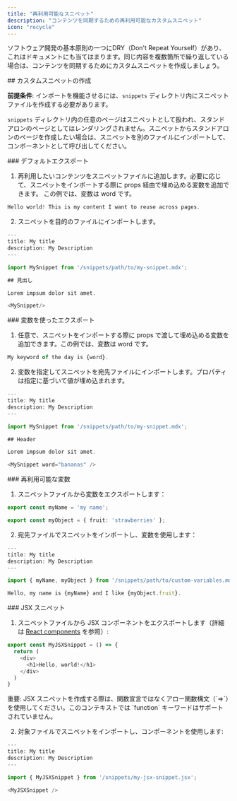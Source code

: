 ```yaml
---
title: "再利用可能なスニペット"
description: "コンテンツを同期するための再利用可能なカスタムスニペット"
icon: "recycle"
---
```


ソフトウェア開発の基本原則の一つにDRY（Don&#39;t Repeat Yourself）があり、これはドキュメントにも当てはまります。同じ内容を複数箇所で繰り返している場合は、コンテンツを同期するためにカスタムスニペットを作成しましょう。

<div id="creating-a-custom-snippet">
  ## カスタムスニペットの作成
</div>

**前提条件**: インポートを機能させるには、`snippets` ディレクトリ内にスニペットファイルを作成する必要があります。

`snippets` ディレクトリ内の任意のページはスニペットとして扱われ、スタンドアロンのページとしてはレンダリングされません。スニペットからスタンドアロンのページを作成したい場合は、スニペットを別のファイルにインポートして、コンポーネントとして呼び出してください。

<div id="default-export">
  ### デフォルトエクスポート
</div>

1. 再利用したいコンテンツをスニペットファイルに追加します。必要に応じて、スニペットをインポートする際に props 経由で埋め込める変数を追加できます。
   この例では、変数は word です。

```typescript snippets/my-snippet.mdx
Hello world! This is my content I want to reuse across pages. 
```

2. スニペットを目的のファイルにインポートします。

```typescript destination-file.mdx
---
title: My title
description: My Description
---

import MySnippet from '/snippets/path/to/my-snippet.mdx';

## 見出し

Lorem impsum dolor sit amet.

<MySnippet/>

```

<div id="exporting-with-variables">
  ### 変数を使ったエクスポート
</div>

1. 任意で、スニペットをインポートする際に props で渡して埋め込める変数を追加できます。この例では、変数は word です。

```typescript snippets/my-snippet.mdx
My keyword of the day is {word}.
```

2. 変数を指定してスニペットを宛先ファイルにインポートします。プロパティは指定に基づいて値が埋め込まれます。

```typescript destination-file.mdx
---
title: My title
description: My Description
---

import MySnippet from '/snippets/path/to/my-snippet.mdx';

## Header

Lorem impsum dolor sit amet.

<MySnippet word="bananas" />

```

<div id="reusable-variables">
  ### 再利用可能な変数
</div>

1. スニペットファイルから変数をエクスポートします：

```typescript snippets/path/to/custom-variables.mdx
export const myName = 'my name';

export const myObject = { fruit: 'strawberries' };
```

2. 宛先ファイルでスニペットをインポートし、変数を使用します：

```typescript destination-file.mdx
---
title: My title
description: My Description
---

import { myName, myObject } from '/snippets/path/to/custom-variables.mdx';

Hello, my name is {myName} and I like {myObject.fruit}.
```

<div id="jsx-snippets">
  ### JSX スニペット
</div>

1. スニペットファイルから JSX コンポーネントをエクスポートします（詳細は [React components](/ja/react-components) を参照）:

```js icon=square-js snippets/my-jsx-snippet.jsx
export const MyJSXSnippet = () => {
  return (
    <div>
      <h1>Hello, world!</h1>
    </div>
  )
}
```

<Note>
  重要: JSX スニペットを作成する際は、関数宣言ではなくアロー関数構文（`=>`）を使用してください。このコンテキストでは `function` キーワードはサポートされていません。
</Note>

2. 対象ファイルでスニペットをインポートし、コンポーネントを使用します:

```typescript destination-file.mdx
---
title: My title
description: My Description
---

import { MyJSXSnippet } from '/snippets/my-jsx-snippet.jsx';

<MyJSXSnippet />
```